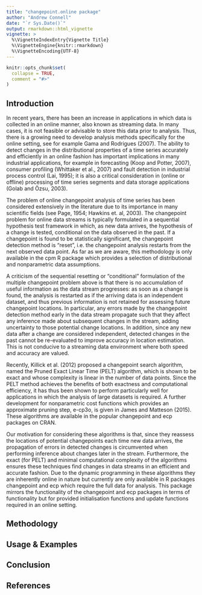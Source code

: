 ```yaml
---
title: "changepoint.online package"
author: "Andrew Connell"
date: "`r Sys.Date()`"
output: rmarkdown::html_vignette
vignette: >
  %\VignetteIndexEntry{Vignette Title}
  %\VignetteEngine{knitr::rmarkdown}
  %\VignetteEncoding{UTF-8}
---
```


```r
knitr::opts_chunk$set(
  collapse = TRUE,
  comment = "#>"
)
```

## Introduction

In recent years, there has been an increase in applications in which data is collected in an online manner, also known as streaming data. In many cases, it is not feasible or advisable to store this data prior to analysis. Thus, there is a growing need to develop analysis methods specifically for the online setting, see for example Gama and Rodrigues (2007). The ability to detect changes in the distributional properties of a time series accurately and efficiently in an online fashion has important implications in many industrial applications, for example in forecasting (Koop and Potter, 2007), consumer profiling (Whittaker et al., 2007) and fault detection in industrial process control (Lai, 1995); it is also a critical consideration in (online or offline) processing of time series segments and data storage applications (Golab and Özsu, 2003).

The problem of online changepoint analysis of time series has been considered extensively in the literature due to its importance in many scientific fields (see Page, 1954; Hawkins et. al, 2003). The changepoint problem for online data streams is typically formulated in a sequential hypothesis test framework in which, as new data arrives, the hypothesis of a change is tested, conditional on the data observed in the past. If a changepoint is found to be statistically significant, the changepoint detection method is “reset”, i.e. the changepoint analysis restarts from the next observed data point. As far as we are aware, this methodology is only available in the cpm R package which provides a selection of distributional and nonparametric data assumptions.

A criticism of the sequential resetting or “conditional” formulation of the multiple changepoint problem above is that there is no accumulation of useful information as the data stream progresses: as soon as a change is found, the analysis is restarted as if the arriving data is an independent dataset, and thus previous information is not retained for assessing future changepoint locations. In particular, any errors made by the changepoint detection method early in the data stream propagate such that they affect any inference made about subsequent changes in the stream, adding uncertainty to those potential change locations. In addition, since any new data after a change are considered independent, detected changes in the past cannot be re-evaluated to improve accuracy in location estimation. This is not conducive to a streaming data environment where both speed and accuracy are valued.

Recently, Killick et al. (2012) proposed a changepoint search algorithm, named the Pruned Exact Linear Time (PELT) algorithm, which is shown to be exact and whose complexity is linear in the number of data points. Since the PELT method achieves the benefits of both exactness and computational efficiency, it has thus been shown to perform particularly well for applications in which the analysis of large datasets is required. A further development for nonparametric cost functions which provides an approximate pruning step, e-cp3o, is given in James and Matteson (2015). These algorithms are available in the popular changepoint and ecp packages on CRAN.

Our motivation for considering these algorithms is that, since they reassess the locations of potential changepoints each time new data arrives, the propagation of errors in detected changes is circumvented when performing inference about changes later in the stream. Furthermore, the exact (for PELT) and minimal computational complexity of the algorithms ensures these techniques find changes in data streams in an efficient and accurate fashion.
Due to the dynamic programming in these algorithms they are inherently online in nature but currently are only available in R packages changepoint and ecp which require the full data for analysis. This package mirrors the functionality of the changepoint and ecp packages in terms of functionality but for provided initialisation functions and update functions required in an online setting.

## Methodology

## Usage & Examples

## Conclusion 

## References
